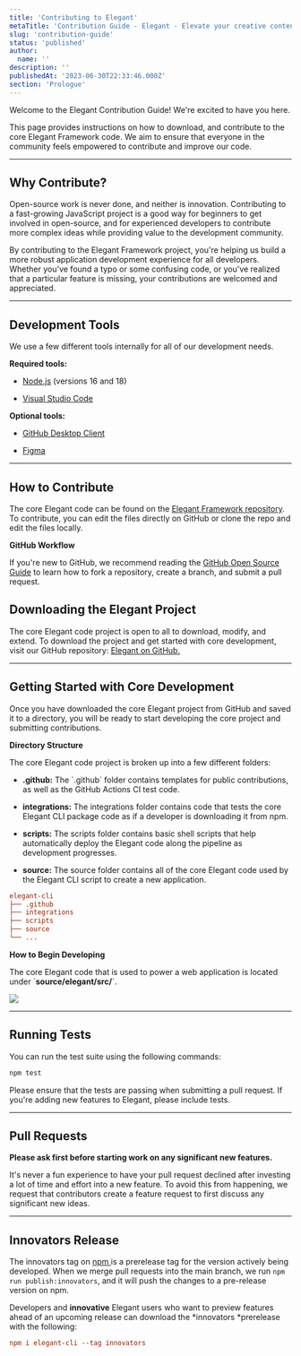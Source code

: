 ```yaml
---
title: 'Contributing to Elegant'
metaTitle: 'Contribution Guide - Elegant - Elevate your creative content.'
slug: 'contribution-guide'
status: 'published'
author:
  name: ''
description: ''
publishedAt: '2023-06-30T22:33:46.000Z'
section: 'Prologue'
---
```


Welcome to the Elegant Contribution Guide! We're excited to have you here.

This page provides instructions on how to download, and contribute to the core Elegant Framework code. We aim to ensure that everyone in the community feels empowered to contribute and improve our code.

---

## Why Contribute?

Open-source work is never done, and neither is innovation. Contributing to a fast-growing JavaScript project is a good way for beginners to get involved in open-source, and for experienced developers to contribute more complex ideas while providing value to the development community.

By contributing to the Elegant Framework project, you're helping us build a more robust application development experience for all developers. Whether you've found a typo or some confusing code, or you've realized that a particular feature is missing, your contributions are welcomed and appreciated.

---

## Development Tools

We use a few different tools internally for all of our development needs.

**Required tools:**

- [Node.js](https://nodejs.org/) (versions 16 and 18)

- [Visual Studio Code](/docs/development-tools#visual-studio-code)

**Optional tools:**

- [GitHub Desktop Client](/docs/development-tools#git-hub-desktop)

- [Figma](/docs/development-tools#figma)

---

## How to Contribute

The core Elegant code can be found on the [Elegant Framework repository](https://github.com/elegantframework/elegant-cli). To contribute, you can edit the files directly on GitHub or clone the repo and edit the files locally.

**GitHub Workflow**

If you're new to GitHub, we recommend reading the [GitHub Open Source Guide](https://opensource.guide/how-to-contribute/#opening-a-pull-request) to learn how to fork a repository, create a branch, and submit a pull request.

## Downloading the Elegant Project

The core Elegant code project is open to all to download, modify, and extend. To download the project and get started with core development, visit our GitHub repository: [Elegant on GitHub.](https://github.com/elegantframework/elegant-cli)

---

## Getting Started with Core Development

Once you have downloaded the core Elegant project from GitHub and saved it to a directory, you will be ready to start developing the core project and submitting contributions.

**Directory Structure**

The core Elegant code project is broken up into a few different folders:

- **.github:** The \`.github\` folder contains templates for public contributions, as well as the GitHub Actions CI test code.

- **integrations:** The integrations folder contains code that tests the core Elegant CLI package code as if a developer is downloading it from npm.

- **scripts:** The scripts folder contains basic shell scripts that help automatically deploy the Elegant code along the pipeline as development progresses.

- **source:** The source folder contains all of the core Elegant code used by the Elegant CLI script to create a new application.



```ini
elegant-cli
├── .github
├── integrations
├── scripts
├── source
└── ...
```



**How to Begin Developing**

The core Elegant code that is used to power a web application is located under \`**source/elegant/src/**\`.

![](/images//screenshot-2023-07-03-115238-IyND.png)

---

## Running Tests

You can run the test suite using the following commands:

```sh
npm test
```

Please ensure that the tests are passing when submitting a pull request. If you're adding new features to Elegant, please include tests.

---

## Pull Requests

**Please ask first before starting work on any significant new features.**

It's never a fun experience to have your pull request declined after investing a lot of time and effort into a new feature. To avoid this from happening, we request that contributors create a feature request to first discuss any significant new ideas.

---

## Innovators Release

The innovators tag on [npm ](https://www.npmjs.com/package/elegant-cli)is a prerelease tag for the version actively being developed. When we merge pull requests into the main branch, we run `npm run publish:innovators`, and it will push the changes to a pre-release version on npm.

Developers and **innovative** Elegant users who want to preview features ahead of an upcoming release can download the \*innovators \*prerelease with the following:

```ini
npm i elegant-cli --tag innovators
```

